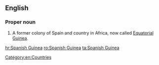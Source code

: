==English==
{{wikipedia}}

===Proper noun===
{{en-proper noun|head=[[Spanish]] [[Guinea]]}}

# A former colony of Spain and country in Africa, now called [[Equatorial Guinea]].

[[Category:en:Countries]]

[[hr:Spanish Guinea]]
[[ro:Spanish Guinea]]
[[ta:Spanish Guinea]]